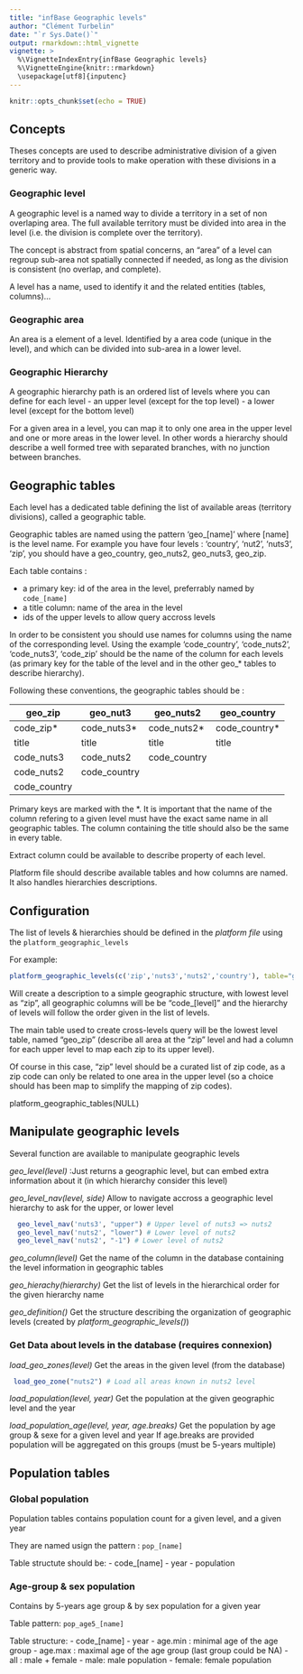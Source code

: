 ```yaml
---
title: "infBase Geographic levels"
author: "Clément Turbelin"
date: "`r Sys.Date()`"
output: rmarkdown::html_vignette
vignette: >
  %\VignetteIndexEntry{infBase Geographic levels}
  %\VignetteEngine{knitr::rmarkdown}
  \usepackage[utf8]{inputenc}
---
```


```r
knitr::opts_chunk$set(echo = TRUE)
```

## Concepts

Theses concepts are used to describe administrative division of a given territory and to provide tools to make operation with these divisions in a generic way.

### Geographic level
  
  A geographic level is a named way to divide a territory in a set of non overlaping area. The full available territory must be divided into area in the level (i.e. the division is complete over the territory).
  
  The concept is abstract from spatial concerns, an "area" of a level can regroup sub-area not spatially connected if needed, as long as the division is consistent (no overlap, and complete). 
  
  A level has a name, used to identify it and the related entities (tables, columns)...
  
### Geographic area  
  
  An area is a element of a level. Identified by a area code (unique in the level), and which can be divided into sub-area in a lower level.
  
### Geographic Hierarchy

A geographic hierarchy path is an ordered list of levels where you can define for each level
 - an upper level (except for the top level)
 - a lower level (except for the bottom level)

For a given area in a level, you can map it to only one area in the upper level and one or more areas in the lower level. In other words a hierarchy should describe a well formed tree with separated branches, with no junction between branches.

## Geographic tables

Each level has a dedicated table defining the list of available areas (territory divisions), called a geographic table.

Geographic tables are named using the pattern 'geo_[name]' where [name] is the level name. For example you have four levels : 'country', 'nut2', 'nuts3', 'zip', you should have a geo_country, geo_nuts2, geo_nuts3, geo_zip.

Each table contains :

- a primary key: id of the area in the level, preferrably named by `code_[name]`
- a title column: name of the area in the level
- ids of the upper levels to allow query accross levels

In order to be consistent you should use names for columns using the name of the corresponding level. Using the example 'code_country', 'code_nuts2', 'code_nuts3', 'code_zip' should be the name of the column for each levels (as primary key for the table of the level and in the other geo_* tables to describe hierarchy).

Following these conventions, the geographic tables should be :

geo_zip      | geo_nut3     | geo_nuts2    | geo_country   |
-----------  |--------------|------------- |-------------  |
code_zip*    | code_nuts3*  | code_nuts2*  | code_country* |
title        | title        | title        | title         |
code_nuts3   | code_nuts2   | code_country |               |
code_nuts2   | code_country |              |               |
code_country |              |              |               | 

Primary keys are marked with the *. It is important that the name of the column refering to a given level must have the exact same name in all geographic tables. The column containing the title should also be the same in every table.

Extract column could be available to describe property of each level.

Platform file should describe available tables and how columns are named. It also handles hierarchies descriptions.

## Configuration

The list of levels & hierarchies should be defined in the *platform file* using the `platform_geographic_levels`

For example:
```r
platform_geographic_levels(c('zip','nuts3','nuts2','country'), table="geo_zip")
```

Will create a description to a simple geographic structure, with lowest level as "zip", all geographic columns will be be "code_[level]"
and the hierarchy of levels will follow the order given in the list of levels.

The main table used to create cross-levels query will be the lowest level table, named "geo_zip" (describe all area at the "zip" level and had a column for each upper level to map each zip to its upper level).

Of course in this case, "zip" level should be a curated list of zip code, as a zip code can only be related to one area in the upper level (so a choice should has been map to simplify the mapping of zip codes).

platform_geographic_tables(NULL)

## Manipulate geographic levels

Several function are available to manipulate geographic levels

*geo_level(level)* :Just returns a geographic level, but can embed extra information about it (in which hierarchy consider this level)

*geo_level_nav(level, side)* 
Allow to navigate accross a geographic level hierarchy to ask for the upper, or lower level

```r
  geo_level_nav('nuts3', "upper") # Upper level of nuts3 => nuts2
  geo_level_nav('nuts2', "lower") # Lower level of nuts2
  geo_level_nav('nuts2', "-1") # Lower level of nuts2
```

*geo_column(level)*
Get the name of the column in the database containing the level information in geographic tables

*geo_hierachy(hierarchy)*
Get the list of levels in the hierarchical order for the given hierarchy name

*geo_definition()*
Get the structure describing the organization of geographic levels (created by *platform_geographic_levels()*)

### Get Data about levels in the database (requires connexion)

*load_geo_zones(level)*
Get the areas in the given level (from the database)
```r
 load_geo_zone("nuts2") # Load all areas known in nuts2 level
````

*load_population(level, year)*
Get the population at the given geographic level and the year

*load_population_age(level, year, age.breaks)*
Get the population by age group & sexe for a given level and year
If age.breaks are provided population will be aggregated on this groups (must be 5-years multiple)

## Population tables

### Global population
Population tables contains population count for a given level, and a given year

They are named usign the pattern : `pop_[name]`

Table structute should be:
 - code_[name]
 - year
 - population

### Age-group & sex population

Contains by 5-years age group & by sex population for a given year

Table pattern: `pop_age5_[name]`

Table structure:
 - code_[name]
 - year
 - age.min : minimal age of the age group
 - age.max : maximal age of the age group (last group could be NA)
 - all : male + female
 - male: male population
 - female: female population





